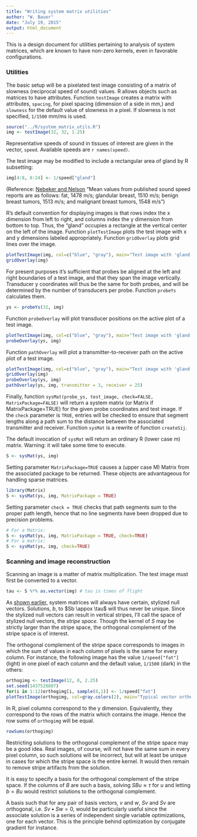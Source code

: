 ```yaml
---
title: "Writing system matrix utilities"
author: "W. Bauer"
date: "July 19, 2015"
output: html_document
---
```


This is a design document for utilities pertaining to analysis of system matrices, which are known to have non-zero kernels, even in favorable configurations.

### Utilities

The basic setup will be a pixelated test image consisting of a matrix of slowness (reciprocal speed of sound) values. R allows objects such as matrices to have attributes. Function `testImage` creates a matrix with attributes, `spacing`, for pixel spacing (dimension of a side in mm,) and `slowness` for the default value of slowness in a pixel. If slowness is not specified, `1/1500` mm/ms is used.

```r
source("../R/system_matrix_utils.R")
img <- testImage(32, 32, 1.25)
```

Representative speeds of sound in tissues of interest are given in the vector, `speed`. Available speeds are `r names(speed)`.

The test image may be modified to include a rectangular area of gland by R subsetting:

```r
img[4:8, 8:24] <- 1/speed["gland"]
```

(Reference: [Nebeker and Nelson](http://www.jultrasoundmed.org/content/31/9/1389.full) "Mean values from published sound speed reports are as follows: fat, 1478 m/s; glandular breast, 1510 m/s; benign breast tumors, 1513 m/s; and malignant breast tumors, 1548 m/s")

R's default convention for displaying images is that rows index the x dimension from left to right, and columns index the y dimension from bottom to top. Thus, the "gland" occupies a rectangle at the vertical center on the left of the image. Function `plotTestImage` plots the test image with x and y dimensions labeled appropriately. Function `gridOverlay` plots grid lines over the image.

```r
plotTestImage(img, col=c("blue", "gray"), main="Test image with 'gland'\nand grid overlay.")
gridOverlay(img)
```

For present purposes it's sufficient that probes be aligned at the left and right boundaries of a test image, and that they span the image vertically. Transducer y coordinates will thus be the same for both probes, and will be determined by the number of transducers per probe. Function `probeYs` calculates them.

```r
ys <- probeYs(32, img)
```

Function `probeOverlay` will plot transducer positions on the active plot of a test image.

```r
plotTestImage(img, col=c("blue", "gray"), main="Test image with 'gland'\nand probe overlay")
probeOverlay(ys, img)
```

Function `pathOverlay` will plot a transmitter-to-receiver path on the active plot of a test image.

```r
plotTestImage(img, col=c("blue", "gray"), main="Test image with 'gland'\nand all overlays")
gridOverlay(img)
probeOverlay(ys, img)
pathOverlay(ys, img, transmitter = 3, receiver = 25)
```

Finally, function `sysMat(probe_ys, test_image, check=FALSE, MatrixPackage=FALSE)` will return a system matrix (or Matrix if MatrixPackage=TRUE) for the given probe coordinates and test image. If the `check` parameter is `TRUE`, entries will be checked to ensure that segment lengths along a path sum to the distance between the associated transmitter and receiver. Function `sysMat` is a rewrite of function `createSij`.

The default invocation of `sysMat` will return an ordinary R (lower case m) matrix. Warning: it will take some time to execute.

```r
S <- sysMat(ys, img)
```

Setting parameter `MatrixPackage=TRUE` causes a (upper case M) Matrix from the associated package to be returned. These objects are advantageous for handling sparse matrices.

```r
library(Matrix)
S <- sysMat(ys, img, MatrixPackage = TRUE)
```

Setting parameter `check = TRUE` checks that path segments sum to the proper path length, hence that no line segments have been dropped due to precision problems.

```r
# For a Matrix:
S <- sysMat(ys, img, MatrixPackage = TRUE, check=TRUE)
# For a matrix:
S <- sysMat(ys, img, check=TRUE)
```

### Scanning and image reconstruction

Scanning an image is a matter of matrix multiplication. The test image must first be converted to a vector.

```r
tau <- S %*% as.vector(img) # tau is times of flight
```

As [shown earlier,](S_kernel_etc.html) system matrices will always have certain, stylized null vectors. Solutions, $b$, to $Sb \appox \tau$ will thus never be unique. Since the stylized null vectors can result in vertical stripes, I'll call the space of stylized null vectors, the *stripe space.* Though the kernel of $S$ may be strictly larger than the stripe space, the orthogonal complement of the stripe space is of interest.

The orthogonal complement of the stripe space corresponds to images in which the sum of values in each column of pixels is the same for every column. For instance, the following image has the value `1/speed["fat"]` (light) in one pixel of each column and the default value, `1/1500` (dark) in the others:

```r
orthogimg <- testImage(12, 8, 2.25)
set.seed(1437528807)
for(i in 1:12)orthogimg[i, sample(8,1)] <- 1/speed["fat"]
plotTestImage(orthogimg, col=gray.colors(2), main="Typical vector orthogonal to stripe space")
```

In R, pixel columns correspond to the y dimension. Equivalently, they correspond to the rows of the matrix which contains the image. Hence the row sums of `orthogimg` will be equal.

```r
rowSums(orthogimg)
```

Restricting solutions to the orthogonal complement of the stripe space may be a good idea. Real images, of course, will not have the same sum in every pixel column, so such solutions will be incorrect, but will at least be unique in cases for which the stripe space is the entire kernel. It would then remain to remove stripe artifacts from the solution.

It is easy to specify a basis for the orthogonal complement of the stripe space. If the columns of $B$ are such a basis, solving $SBu \approx \tau$ for $u$ and letting $b = Bu$ would restrict solutions to the orthogonal complement.

A basis such that for any pair of basis vectors, $v$ and $w$, $Sv$ and $Sv$ are orthogonal, i.e. $Sv \bullet Sw = 0,$ would be particularly useful since the associate solution is a series of independent single variable optimizations, one for each vector. This is the principle behind optimization by conjugate gradient for instance.
